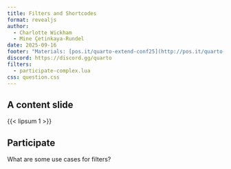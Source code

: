 ```yaml
---
title: Filters and Shortcodes
format: revealjs
author: 
  - Charlotte Wickham
  - Mine Çetinkaya-Rundel
date: 2025-09-16
footer: "Materials: [pos.it/quarto-extend-conf25](http://pos.it/quarto-extend-conf25)"
discord: https://discord.gg/quarto
filters:
  - participate-complex.lua
css: question.css
---
```


## A content slide

{{< lipsum 1 >}}

## Participate 

::: {.participate}
What are some use cases for filters?
:::


